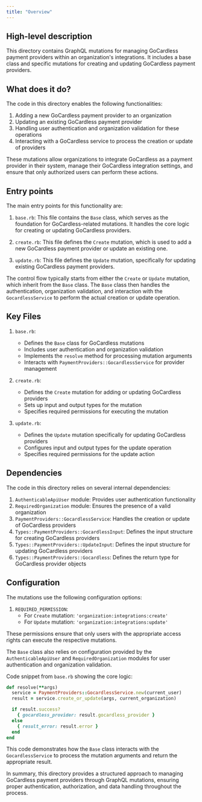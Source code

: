 ```yaml
---
title: "Overview"
---
```


## High-level description
This directory contains GraphQL mutations for managing GoCardless payment providers within an organization's integrations. It includes a base class and specific mutations for creating and updating GoCardless payment providers.

## What does it do?
The code in this directory enables the following functionalities:

1. Adding a new GoCardless payment provider to an organization
2. Updating an existing GoCardless payment provider
3. Handling user authentication and organization validation for these operations
4. Interacting with a GoCardless service to process the creation or update of providers

These mutations allow organizations to integrate GoCardless as a payment provider in their system, manage their GoCardless integration settings, and ensure that only authorized users can perform these actions.

## Entry points
The main entry points for this functionality are:

1. `base.rb`: This file contains the `Base` class, which serves as the foundation for GoCardless-related mutations. It handles the core logic for creating or updating GoCardless providers.

2. `create.rb`: This file defines the `Create` mutation, which is used to add a new GoCardless payment provider or update an existing one.

3. `update.rb`: This file defines the `Update` mutation, specifically for updating existing GoCardless payment providers.

The control flow typically starts from either the `Create` or `Update` mutation, which inherit from the `Base` class. The `Base` class then handles the authentication, organization validation, and interaction with the `GocardlessService` to perform the actual creation or update operation.

## Key Files
1. `base.rb`:
   - Defines the `Base` class for GoCardless mutations
   - Includes user authentication and organization validation
   - Implements the `resolve` method for processing mutation arguments
   - Interacts with `PaymentProviders::GocardlessService` for provider management

2. `create.rb`:
   - Defines the `Create` mutation for adding or updating GoCardless providers
   - Sets up input and output types for the mutation
   - Specifies required permissions for executing the mutation

3. `update.rb`:
   - Defines the `Update` mutation specifically for updating GoCardless providers
   - Configures input and output types for the update operation
   - Specifies required permissions for the update action

## Dependencies
The code in this directory relies on several internal dependencies:

1. `AuthenticableApiUser` module: Provides user authentication functionality
2. `RequiredOrganization` module: Ensures the presence of a valid organization
3. `PaymentProviders::GocardlessService`: Handles the creation or update of GoCardless providers
4. `Types::PaymentProviders::GocardlessInput`: Defines the input structure for creating GoCardless providers
5. `Types::PaymentProviders::UpdateInput`: Defines the input structure for updating GoCardless providers
6. `Types::PaymentProviders::Gocardless`: Defines the return type for GoCardless provider objects

## Configuration
The mutations use the following configuration options:

1. `REQUIRED_PERMISSION`:
   - For `Create` mutation: `'organization:integrations:create'`
   - For `Update` mutation: `'organization:integrations:update'`

These permissions ensure that only users with the appropriate access rights can execute the respective mutations.

The `Base` class also relies on configuration provided by the `AuthenticableApiUser` and `RequiredOrganization` modules for user authentication and organization validation.

Code snippet from `base.rb` showing the core logic:

```ruby
def resolve(**args)
  service = PaymentProviders::GocardlessService.new(current_user)
  result = service.create_or_update(args, current_organization)

  if result.success?
    { gocardless_provider: result.gocardless_provider }
  else
    { result_error: result.error }
  end
end
```

This code demonstrates how the `Base` class interacts with the `GocardlessService` to process the mutation arguments and return the appropriate result.

In summary, this directory provides a structured approach to managing GoCardless payment providers through GraphQL mutations, ensuring proper authentication, authorization, and data handling throughout the process.